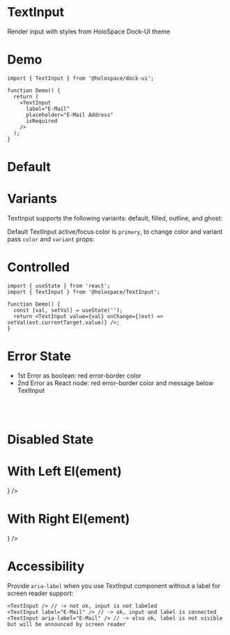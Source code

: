 

<Meta title="Inputs/TextInput" component={TextInput} />

# TextInput

Render input with styles from HoloSpace Dock-UI theme

# Demo

<TextInputDemo />

```
import { TextInput } from '@holospace/dock-ui';

function Demo() {
  return (
    <TextInput
      label="E-Mail"
      placeholder="E-Mail Address"
      isRequired
    />
  );
}
```

# Default

<Canvas>
  <Story name="Default">
    <TextInput label="E-Mail" placeholder="E-Mail Address" isRequired />
  </Story>
</Canvas>

# Variants

TextInput supports the following variants: default, filled, outline, and ghost:

<Canvas>
  <Story name="Variants">
    <TextInput id="v-default" label="Default variant" variant="default" />
    <TextInput id="v-filled" label="Filled variant" variant="filled" />
    <TextInput id="c-outline" label="Outline variant" variant="outline" />
    <TextInput id="v-ghost" label="Ghost variant" variant="ghost" />
  </Story>
</Canvas>

Default TextInput active/focus color is `primary`, to change color and variant pass `color` and `variant` props:

# Controlled

```
import { useState } from 'react';
import { TextInput } from '@holospace/TextInput';

function Demo() {
  const [val, setVal] = useState('');
  return <TextInput value={val} onChange={(evt) => setVal(evt.currentTarget.value)} />;
}
```

# Error State

- 1st Error as boolean: red error-border color
- 2nd Error as React node: red error-border color and message below TextInput

<Canvas>
  <Story name="ErrorState">
    <TextInput label="E-Mail" value="me@email.com" error />
    <br />
    <br />
    <TextInput label="E-Mail" value="me@email.com" error="Invalid E-Mail" />
  </Story>
</Canvas>

# Disabled State

<Canvas>
  <Story name="DisabledState">
    <TextInput
      label="Disabled - without value"
      placeholder="E-Mail Address"
      isDisabled
    />
    <TextInput label="Disabled - label only" isDisabled />
    <TextInput label="Disabled - with value" value="me@email.com" isDisabled />
  </Story>
</Canvas>

# With Left El(ement)

<Canvas>
  <Story name="WithLeftNode">
    <TextInput
      label="E-Mail"
      placeholder="E-Mail Address"
      leftNode={<Icon icon="mdi:at" />}
    />
  </Story>
</Canvas>

# With Right El(ement)

<Canvas>
  <Story name="WithRightNode">
    <TextInput
      label="E-Mail"
      placeholder="E-Mail Address"
      rightNode={
        <div className="animate-spin">
          <Icon icon="mdi:loading" />
        </div>
      }
    />
  </Story>
</Canvas>

# Accessibility

Provide `aria-label` when you use TextInput component without a label for screen reader support:

<Canvas>
  <Story name="Accessibility">
    <TextInput label="E-Mail" />
    <TextInput aria-label="E-Mail" />
  </Story>
</Canvas>

```
<TextInput /> // -> not ok, input is not labeled
<TextInput label="E-Mail" /> // -> ok, input and label is connected
<TextInput aria-label="E-Mail" /> // -> also ok, label is not visible but will be announced by screen reader
```
